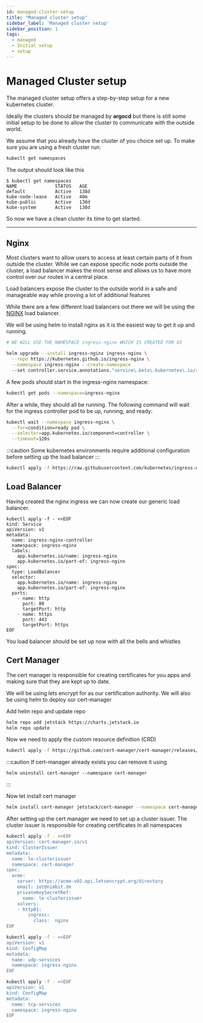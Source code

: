 ```yaml
---
id: managed-cluster-setup
title: "Managed cluster setup"
sidebar_label: 'Managed cluster setup'
sidebar_position: 1
tags:
  - managed
  - Initial setup
  - setup
---
```



# Managed Cluster setup

The managed cluster setup offers a step-by-step setup for a new kubernetes cluster. 

Ideally the clusters should be managed by **argocd** but there is still some initial setup to be done to allow the cluster to communicate with the outside world. 


We assume that you already have the cluster of you choice set up. To make sure you are using a fresh cluster run: 

```sh
kubeclt get namespaces
```

The output should look like this 

```buttonless
$ kubectl get namespaces
NAME              STATUS   AGE
default           Active   138d
kube-node-lease   Active   40m
kube-public       Active   138d
kube-system       Active   138d
```

So now we have a clean cluster its time to get started.

---

## Nginx

Most clusters want to allow users to access at least certain parts of it from outside the cluster. While we can expose specific node ports outside the cluster, a load balancer makes the most sense and allows us to have more control over our routes in a central place. 

Load balancers expose the cluster to the outside world in a safe and manageable way while proving a lot of additional features

While there are a few different load balancers out there we will be using the [NGINX](https://kubernetes.github.io/ingress-nginx/deploy/) load balancer. 

We will be using helm to install nginx as it is the easiest way to get it up and running.

```sh
# WE WILL USE THE NAMESPACE ingress-nginx WHICH IS CREATED FOR US 

helm upgrade --install ingress-nginx ingress-nginx \
  --repo https://kubernetes.github.io/ingress-nginx \
  --namespace ingress-nginx --create-namespace
  --set controller.service.annotations."service\.beta\.kubernetes\.io/azure-load-balancer-health-probe-request-path"=/healthz
```

A few pods should start in the ingress-nginx namespace:
```sh
kubectl get pods --namespace=ingress-nginx
```

After a while, they should all be running. The following command will wait for the ingress controller pod to be up, running, and ready:

```sh
kubectl wait --namespace ingress-nginx \
  --for=condition=ready pod \
  --selector=app.kubernetes.io/component=controller \
  --timeout=120s
```

:::caution
  Some kubernetes environments require additional configuration before setting up the load balancer 
:::

<Tabs>
  <TabItem value="Azure" label="Azure" default>

````sh 
kubectl apply -f https://raw.githubusercontent.com/kubernetes/ingress-nginx/controller-v1.4.0/deploy/static/provider/cloud/deploy.yaml
````
  </TabItem>
</Tabs>

## Load Balancer

Having created the nginx ingress we can now create our generic load balancer.
```
kubectl apply -f - <<EOF
kind: Service
apiVersion: v1
metadata:
  name: ingress-nginx-controller
  namespace: ingress-nginx
  labels:
    app.kubernetes.io/name: ingress-nginx
    app.kubernetes.io/part-of: ingress-nginx
spec:
  type: LoadBalancer
  selector:
    app.kubernetes.io/name: ingress-nginx
    app.kubernetes.io/part-of: ingress-nginx
  ports:
    - name: http
      port: 80
      targetPort: http
    - name: https
      port: 443
      targetPort: https      
EOF

```

You load balancer should be set up now with all the bells and whistles 


## Cert Manager

The cert manager is responsible for creating certificates for you apps and making sure that they are kept up to date. 

We will be using lets encrypt for as our certification authority. 
We will also be using helm to deploy our cert-manager

Add helm repo and update repo
```sh title="Add repo and update repo"
helm repo add jetstack https://charts.jetstack.io
helm repo update
```


Now we need to apply the custom resource definition (CRD)
```sh 
kubectl apply -f https://github.com/cert-manager/cert-manager/releases/download/v1.10.0/cert-manager.crds.yaml
```



:::caution 
If cert-manager already exists you can remove it using 

```
helm uninstall cert-manager --namespace cert-manager
```
:::




Now let install cert manager

```sh 
helm install cert-manager jetstack/cert-manager --namespace cert-manager --version v1.10.0  --create-namespace --set installCRDs=true

```


After setting up the cert manager we need to set up a cluster issuer. 
The cluster issuer is responsible for creating certificates in all namespaces

```sh title="Cluster issuer"
kubectl apply -f - <<EOF
apiVersion: cert-manager.io/v1
kind: ClusterIssuer
metadata:
  name: le-clusterissuer
  namespace: cert-manager
spec:
  acme:
    server: https://acme-v02.api.letsencrypt.org/directory
    email: iot@nimbit.de
    privateKeySecretRef:
      name: le-clusterissuer
    solvers:
    - http01:
        ingress:
          class:  nginx
EOF

```


```sh
kubectl apply -f - <<EOF
apiVersion: v1
kind: ConfigMap
metadata:
  name: udp-services
  namespace: ingress-nginx
EOF

```



```sh
kubectl apply -f - <<EOF
apiVersion: v1
kind: ConfigMap
metadata:
  name: tcp-services
  namespace: ingress-nginx
EOF

```
